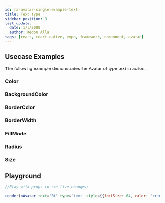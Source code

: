 ```yaml
---
id: ra-avatar-single-example-text
title: Text Type
sidebar_position: 3
last_update:
  date: 1/1/2000
  author: Redon Alla
tags: [react, react-native, expo, framework, component, avatar]
---
```


## Usecase Examples

The following example demonstrates the Avatar of type text in action.

### Color


<Color />

### BackgroundColor


<BackgroundColor />

### BorderColor


<BorderColor />

### BorderWidth


<BorderWidth />

### FillMode


<FillMode />

### Radius


<Radius />

### Size


<Size />

## Playground

```jsx live noInline
//Play with props to see live changes;

render(<Avatar text='RA' type='text' style={{fontSize: 64, color: 'crimson'}}  size={120} color='default' borderWidth='thin' fillMode='ghost' backgroundColor='#ed143d24' borderColor='crimson' />);
```